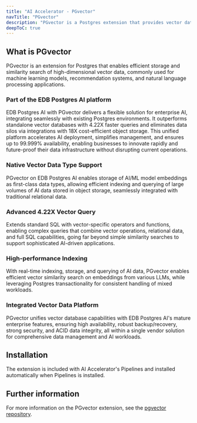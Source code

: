 ```yaml
---
title: "AI Accelerator - PGvector"
navTitle: "PGvector"
description: "PGvector is a Postgres extension that provides vector data types and functions to store and manipulate vector data."
deepToC: true
---
```


## What is PGvector

PGvector is an extension for Postgres that enables efficient storage and similarity search of high-dimensional vector data, commonly used for machine learning models, recommendation systems, and natural language processing applications.

### Part of the EDB Postgres AI platform

EDB Postgres AI with PGvector delivers a flexible solution for enterprise AI, integrating seamlessly with existing Postgres environments. It outperforms standalone vector databases with 4.22X faster queries and eliminates data silos via integrations with 18X cost-efficient object storage. This unified platform accelerates AI deployment, simplifies management, and ensures up to 99.999% availability, enabling businesses to innovate rapidly and future-proof their data infrastructure without disrupting current operations.

### Native Vector Data Type Support

PGvector on EDB Postgres AI enables storage of AI/ML model embeddings as first-class data types, allowing efficient indexing and querying of large volumes of AI data stored in object storage, seamlessly integrated with traditional relational data.

### Advanced 4.22X Vector Query

Extends standard SQL with vector-specific operators and functions, enabling complex queries that combine vector operations, relational data, and full SQL capabilities, going far beyond simple similarity searches to support sophisticated AI-driven applications.

### High-performance Indexing 

With real-time indexing, storage, and querying of AI data, PGvector enables efficient vector similarity search on embeddings from various LLMs, while leveraging Postgres transactionality for consistent handling of mixed workloads.

### Integrated Vector Data Platform

PGvector unifies vector database capabilities with EDB Postgres AI's mature enterprise features, ensuring high availability, robust backup/recovery, strong security, and ACID data integrity, all within a single vendor solution for comprehensive data management and AI workloads.

## Installation

The extension is included with AI Accelerator's Pipelines and installed automatically when Pipelines is installed.

## Further information

For more information on the PGvector extension, see the [pgvector repository](https://github.com/pgvector/pgvector).
